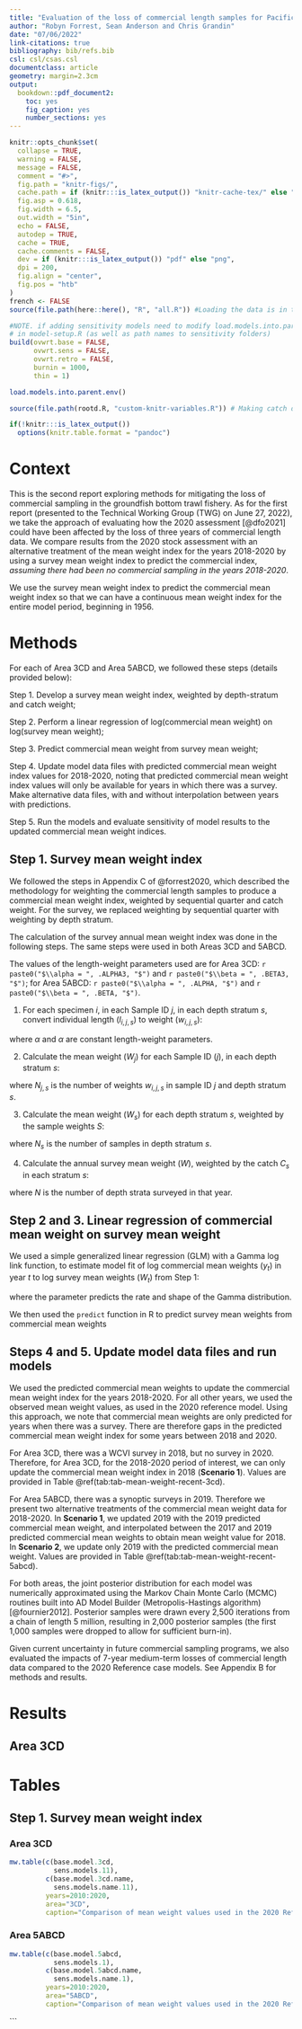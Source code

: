 ```yaml
---
title: "Evaluation of the loss of commercial length samples for Pacific Cod (*Gadus macrocephalus*) for Area 3CD and Area 5ABCD in 2022. Part 2: using the survey mean weight index to predict the commercial mean weight index. *Do not circulate without permission from the authors*."
author: "Robyn Forrest, Sean Anderson and Chris Grandin"
date: "07/06/2022"
link-citations: true
bibliography: bib/refs.bib
csl: csl/csas.csl 
documentclass: article
geometry: margin=2.3cm
output:
  bookdown::pdf_document2:
    toc: yes
    fig_caption: yes
    number_sections: yes
---
```


```r
knitr::opts_chunk$set(
  collapse = TRUE,
  warning = FALSE,
  message = FALSE,
  comment = "#>",
  fig.path = "knitr-figs/",
  cache.path = if (knitr:::is_latex_output()) "knitr-cache-tex/" else "knitr-cache-docx/",
  fig.asp = 0.618,
  fig.width = 6.5,
  out.width = "5in",
  echo = FALSE,
  autodep = TRUE,
  cache = TRUE,
  cache.comments = FALSE,
  dev = if (knitr:::is_latex_output()) "pdf" else "png",
  dpi = 200,
  fig.align = "center",
  fig.pos = "htb"
)
french <- FALSE
source(file.path(here::here(), "R", "all.R")) #Loading the data is in this file (or pulling it from GFBio if it doesn't exist yet)

```

```r
#NOTE. if adding sensitivity models need to modify load.models.into.parent.env()
# in model-setup.R (as well as path names to sensitivity folders)
build(ovwrt.base = FALSE,
      ovwrt.sens = FALSE,
      ovwrt.retro = FALSE,
      burnin = 1000,
      thin = 1)

load.models.into.parent.env()

source(file.path(rootd.R, "custom-knitr-variables.R")) # Making catch data objects is in this file
```

```r
if(!knitr:::is_latex_output())
  options(knitr.table.format = "pandoc")
```

\clearpage

# Context

This is the second report exploring methods for mitigating the loss of commercial sampling in the groundfish bottom trawl fishery. As for the first report (presented to the Technical Working Group (TWG) on June 27, 2022), we take the approach of evaluating how the 2020 assessment [@dfo2021] could have been affected by the loss of three years of commercial length data. We compare results from the 2020 stock assessment with an alternative treatment of the mean weight index for the years 2018-2020 by using a survey mean weight index to predict the commercial index, *assuming there had been no commercial sampling in the years 2018-2020*.

We use the survey mean weight index to predict the commercial mean weight index so that we can have a continuous mean weight index for the entire model period, beginning in 1956.

# Methods

For each of Area 3CD and Area 5ABCD, we followed these steps (details provided below):

Step 1. Develop a survey mean weight index, weighted by depth-stratum and catch weight;

Step 2. Perform a linear regression of log(commercial mean weight) on log(survey mean weight);

Step 3. Predict commercial mean weight from survey mean weight;

Step 4. Update model data files with predicted commercial mean weight index values for 2018-2020, noting that predicted commercial mean weight index values will only be available for years in which there was a survey. Make alternative data files, with and without interpolation between years with predictions.

Step 5. Run the models and evaluate sensitivity of model results to the updated commercial mean weight indices.

## Step 1. Survey mean weight index

We followed the steps in Appendix C of @forrest2020, which described the methodology for weighting the commercial length samples to produce a commercial mean weight index, weighted by sequential quarter and catch weight. For the survey, we replaced weighting by sequential quarter with weighting by depth stratum.

The calculation of the survey annual mean weight index was done in the following steps. The same steps were used in both Areas 3CD and 5ABCD. 

The values of the length-weight parameters used are for Area 3CD: `r paste0("$\\alpha = ", .ALPHA3, "$")` and `r paste0("$\\beta = ", .BETA3, "$")`; for Area 5ABCD: `r paste0("$\\alpha = ", .ALPHA, "$")` and `r paste0("$\\beta = ", .BETA, "$")`.

1. For each specimen $i$, in each Sample ID $j$, in each depth stratum $s$, convert individual length ($l_{i,j,s}$)  to weight ($w_{i,j,s}$):

\begin{equation}
{W_{i,j,s}} = \alpha{L_{i,j,s}}^{\beta}
\end{equation}

where $\alpha$ and $\alpha$ are constant length-weight parameters.

2. Calculate the mean weight ($W_j$) for each Sample ID ($j$), in each depth stratum $s$:

\begin{equation}
  {W_{j,s}} =  \frac{\sum\limits_{i=1}^{N_{j,s}}{{w_{i,j,s}}}}{{N_{j,s}}}
\end{equation}

where $N_{j,s}$ is the number of weights $w_{i,j,s}$ in sample ID $j$ and depth stratum $s$.

3. Calculate the mean weight ($W_s$) for each depth stratum $s$, weighted by the sample weights $S$:

\begin{equation}
{W_s} = \frac{{\sum\limits_{j=1}^{{N_s}} {{W_{j,s}S_{j,s}}}}}{{\sum\limits_{j=1}^{{N_s}} {{S_{j,s}}}}}
\end{equation}

where $N_s$ is the number of samples in depth stratum $s$.

4. Calculate the annual survey mean weight ($W$), weighted by the catch $C_s$ in each stratum $s$:

\begin{equation}
{W} = \frac{{\sum\limits_{s=1}^{{N}} {{W_sC_s}}}}{{\sum\limits_{s=1}^{{N}} {{C_s}}}}
\end{equation}

where $N$ is the number of depth strata surveyed in that year.

## Step 2 and 3. Linear regression of commercial mean weight on survey mean weight

We used a simple generalized linear regression (GLM) with a Gamma log link function, to estimate model fit of log  commercial mean weights ($y_t$) in year $t$ to log survey mean weights ($W_t$) from Step 1:

\begin{align}
{y_t} \sim \mathrm{Gamma}(\phi / \mu_t, \phi), \\
\log(\mu_t) = \beta_0 + \beta_1 \log(W_t) 
\end{align}

where the \phi parameter predicts the rate and shape of the Gamma distribution.

We then used the `predict` function in R to predict survey mean weights from commercial mean weights

## Steps 4 and 5. Update model data files and run models

We used the predicted commercial mean weights to update the commercial mean weight index for the years 2018-2020. For all other years, we used the observed mean weight values, as used in the 2020 reference model. Using this approach, we note that commercial mean weights are only predicted for years when there was a survey. There are therefore gaps in the predicted commercial mean weight index for some years between 2018 and 2020.

For Area 3CD, there was a WCVI survey in 2018, but no survey in 2020. Therefore, for Area 3CD, for the 2018-2020 period of interest, we can only update the commercial mean weight index in 2018 (**Scenario 1**). Values are provided in Table \@ref(tab:tab-mean-weight-recent-3cd).

For Area 5ABCD, there was a synoptic surveys in 2019. Therefore we present two alternative treatments of the commercial mean weight data for 2018-2020. In **Scenario 1**, we updated 2019 with the 2019 predicted commercial mean weight, and interpolated between the 2017 and 2019 predicted commercial mean weights to obtain mean weight value for 2018. In **Scenario 2**, we update only 2019 with the predicted commercial mean weight. Values are provided in Table \@ref(tab:tab-mean-weight-recent-5abcd).

For both areas, the joint posterior distribution for each model was numerically approximated using the Markov Chain Monte Carlo (MCMC) routines built into AD Model Builder (Metropolis-Hastings algorithm) [@fournier2012]. Posterior samples were drawn every 2,500 iterations from a chain of length 5 million, resulting in 2,000 posterior samples (the first 1,000 samples were dropped to allow for sufficient burn-in).

Given current uncertainty in future commercial sampling programs, we also evaluated the impacts of 7-year medium-term losses of commercial length data compared to the 2020 Reference case models. See Appendix B for methods and results.

# Results




## Area 3CD



<!--
Maximum posterior density (MPD) model fits to the commercial mean weight index from the Reference case model and Scenarios 1-3 are shown in Figures \@ref(fig:fig-base-mean-weight-3cd) to \@ref(fig:fig-base-mean-weight-3cd-sc3). As in previous assessments [@forrest2020], model fits to the mean weight index in all scenarios were generally poor, with the models tending to underestimate observed mean weight, especially in the earlier part of the time series. This is likely attributable to underrepresentation of smaller and younger fish in the data prior to the 1997 introduction of at-sea observers, as well as other data sources (catch and indices of abundance) being more important drivers of model estimates. 

The 2020 Reference model included the 2019 observed mean weight index value of 1.399 kg, which was also used for the model year 2020 (Table \@ref(tab:tab-mean-weight-recent-3cd)). This value is lower than the 2016 value, or average 2014-2016 values, which were used for model years 2018-2020 in Scenarios 2 and 3, respectively (Table \@ref(tab:tab-mean-weight-recent-3cd)). Therefore the model-estimated mean weight for 2018-2020 was lower in the Reference model than in Scenarios 2 and 3 (Figures \@ref(fig:fig-base-mean-weight-3cd), \@ref(fig:fig-base-mean-weight-3cd-sc2) and \@ref(fig:fig-base-mean-weight-3cd-sc3)). Note that Scenario 1 did not include a mean weight index after 2016, and the model therefore did not estimate mean weight for 2017-2020 (Figure \@ref(fig:fig-base-mean-weight-3cd-sc1)).

Posterior biomass estimates from the Reference case model are shown in Figure \@ref(fig:fig-model-ref-biomass-3cd). Compared to this model, Scenarios 1-3 all resulted in reduced estimates of biomass for 2019-2020 and a reduced 2021 forecast (Table \@ref(tab:tab-est-biomass-3cd); Figure \@ref(fig:fig-sens-biomass-3cd)). The percentage change for the median 2021 forecast biomass ranged from -18.2% in Scenario 1 to -14.1% in Scenario 3 (Table \@ref(tab:tab-est-biomass-3cd-per)), indicating that bias was greatest when there was no attempt to replace the missing data (Scenario 1). Median posterior estimates of recruitment were much lower in 2019-2020 in Scenarios 1-3 compared to the Reference case, with the percentage change ranging from -53.1% in Scenario 1 to -32.4% in Scenario 3 (Table \@ref(tab:tab-est-recruit-3cd); Figure \@ref(fig:fig-sens-recr-3cd)).

The lower estimates of 2019-2020 recruitment in Scenarios 2-3, compared to the Reference model, are mostly likely driven by the higher mean weights in 2018-2020 (Table \@ref(tab:tab-mean-weight-recent-3cd)), which would imply fewer small fish in the catch, all other things equal. In Scenario 1, in the absence of any information about recruitment from the mean weight index, the lower estimates of 2018-2019 recruitment are likely driven by the low 2018 index of abundance value and very low catches in 2018 and 2019 [@dfo2021]. 

Clearly from Tables \@ref(tab:tab-est-biomass-3cd-per) and \@ref(tab:tab-est-recruit-3cd), recruitment estimates are more strongly influenced by the mean weight index than biomass estimates, which are more directly influenced by catch and indices of abundance. However, given the short lifespan of Pacific cod in BC (~10-11 years) and the assumed early age of maturity in the models (2 years), changes in estimates of recruitment are expected to impact estimates of biomass relatively quickly.  

## Area 5ABCD

Maximum posterior density (MPD) model fits to the commercial mean weight index from the Reference case model and Scenarios 1-3 are shown in Figures \@ref(fig:fig-base-mean-weight-5abcd) to \@ref(fig:fig-base-mean-weight-5abcd-sc3). As for Area 3CD and previous assessments [@forrest2015; @forrest2020], model fits in all scenarios tended to underestimate observed mean weight.

In contrast to Area 3CD, mean weight index values for 2018-2020 in Scenarios 2-3 were more similar to the Reference model (Table \@ref(tab:tab-mean-weight-recent-5abcd)), resulting in more similar estimates of mean weight (Figures \@ref(fig:fig-base-mean-weight-5abcd), \@ref(fig:fig-base-mean-weight-5abcd-sc2) and \@ref(fig:fig-base-mean-weight-5abcd-sc3)). Scenario 1 did not include a mean weight index after 2017, and the model therefore did not estimate mean weight for 2018-2020 (Figure \@ref(fig:fig-base-mean-weight-5abcd-sc1)).

Posterior biomass estimates from the Reference case model are shown in Figure \@ref(fig:fig-model-ref-biomass-5abcd). Scenario 1 resulted in increased estimates of biomass for 2019-2020 and the 2021 forecast, while Scenarios 2 and 3 resulted in decreases in 2019-2020 biomass estimates and the 2021 forecast  (Table \@ref(tab:tab-est-biomass-5abcd); Figure \@ref(fig:fig-sens-biomass-5abcd)). The percentage changes for the 2021 biomass forecast were smaller than for Area 3CD, ranging from -6.8% in Scenario 2 to 9.1% in Scenario 1 (Table \@ref(tab:tab-est-biomass-5abcd-per)). Posterior estimates of recruitment in 2019-2020 differed by year and scenario compared to the Reference case, with the percentage change ranging from -13.3% in Scenarios 2 and 3 to 66.6% in Scenario 1 (Table \@ref(tab:tab-est-recruit-5abcd); Figure \@ref(fig:fig-sens-recr-5abcd)).

As for Area 3CD, lower estimates of 2020 recruitment in Scenarios 2 and 3 compared to the Reference model (Table \@ref(tab:tab-est-recruit-5abcd)), are mostly likely driven by higher mean weights in 2019-2020 (Table \@ref(tab:tab-mean-weight-recent-5abcd)), which would imply fewer small fish in the catch, all other things equal. Since Scenario 1 did not estimate mean weights, the higher estimates of 2018-2019 recruitment are likely driven by a slight increase in catches and the indices of abundance  [@dfo2021]. As for Area 3CD, recruitment estimates were more strongly influenced by the mean weight index than biomass estimates (Tables \@ref(tab:tab-est-biomass-5abcd-per) and \@ref(tab:tab-est-recruit-5abcd)).

## Effects of medium-term loss of commercial length data

Compared to impacts of the 3-year data losses presented above, medium-term losses of commercial length data (since 2013) resulted in similar impacts on recent estimated and forecast biomass and recent estimated recruitment for Area 3CD. However, there were larger impacts for earlier years in the time series (post-2013). For Area 5ABCD, there were greater impacts on both recent and earlier estimates of biomass and recruitment, compared with the 3-year data losses presented above. See Appendix B for full results.

# Conclusions and recommendations

The choice of how to treat missing commercial length data for assessing Pacific cod stocks will impact conclusions about the strength of recruitment and biomass in future assessments. Impacts of loss of commercial length samples on median posterior forecast 2021 biomass ranged from -18.2% to -14.1% for Area 3CD, and -6.7% to 9.1% for Area 5ABCD, depending on the scenario.

The effects of the alternative treatments (Scenarios 1-3) were stronger for Area 3CD than for Area 5ABCD, especially for recruitment. This was because the last observed 2019 mean weight index value used in the Reference model was much lower (~0.5 kg lower) than the values used for 2018-2020 in Scenarios 2-3, which were based on earlier observed mean length data. We note that the 2019 mean weight index value for Area 3CD was calculated from only two samples (Appendix A), and may not have been representative of the mean weight in the overall catch. Indeed, the 2017 value had been removed from the 2020 assessment [@dfo2021] because it too came from a very small sample size and was considered unrepresentative (too large). It could be argued that the 2019 value should also have been removed from the 2020 assessment update, although this would have left the assessment with no observed data since 2016, which is the situation which was examined here in Scenarios 1-3.

For both stocks, the largest impacts on forecast biomass occurred in scenarios where there was no attempt to mitigate for missing mean length data (i.e., Scenario 1: no mean weight index for years with missing data). Either of the approaches used in Scenarios 2 or 3 represents an improvement over Scenario 1. However, the lack of samples since 2017 (Appendix A) calls into question the appropriateness of Scenario 2 (using the last observed value). We therefore suggest using the approach in Scenario 3 (using a recent average of values) which includes data from larger sample sizes and may average out any anomalous values. However, given the short life-span of Pacific cod, we acknowledge that neither Scenario 2 or Scenario 3 is ideal, and the choice of approach warrants further discussion by the Pacific cod Technical Working Group.

The scenarios for further discussion would be:

**Area 3CD**

*Scenario 2:* Use the 2019 mean weight index value for model years 2020-2022.

*Scenario 3a:* Use the average(2015:2019) mean weight index value for model years 2020-2022 (excluding 2017, noting that there were no data in 2018). 

*Scenario 3b* Use the average(2016:2019) mean weight index value for model years 2020-2022 (including 2017, noting that there were no data in 2018).

**Area 5ABCD**

*Scenario 2:* Use the 2019 mean weight index value for model years 2020-2022.

*Scenario 3:* Use the average(2017:2019) mean weight index value for model years 2020-2022.

The reduction and cessation of commercial sampling in the commercial trawl fishery will continue to impact the Pacific cod assessment, as well as assessments for other species, and the impacts will become worse as time goes on, regardless of the choice of strategy for mitigating the data losses. We strongly recommend that some commercial sampling be resumed, even at the dock, as these data provide the only direct information about recruitment strength for stocks assessed with delay-difference models. Continued absence of these data will lead to continued deterioration of the quality of the Pacific cod stock assessment.

# References {-}

-->

<!-- This allows appendices to appear after the references -->
<div id="refs"></div>

\clearpage

# Tables {#sec:tables}

## Step 1. Survey mean weight index

### Area 3CD


```r

mw.table(c(base.model.3cd, 
           sens.models.11), 
         c(base.model.3cd.name, 
           sens.models.name.11), 
         years=2010:2020,
         area="3CD",
         caption="Comparison of mean weight values used in the 2020 Reference case model and sensitivity analyses, Area 3CD. Sc 1 = Use predicted commercial mean weight index value for 2018.")

```

### Area 5ABCD


```r
mw.table(c(base.model.5abcd, 
           sens.models.1), 
         c(base.model.5abcd.name, 
           sens.models.name.1), 
         years=2010:2020,
         area="5ABCD",
         caption="Comparison of mean weight values used in the 2020 Reference case model and sensitivity analyses, Area 5ABCD. Sc 1 = Use predicted commercial mean weight index value for 2019 and use interpolated value for 2018; Sc 2 = Use predicted commercial mean weight index value for 2019.")

```



```



